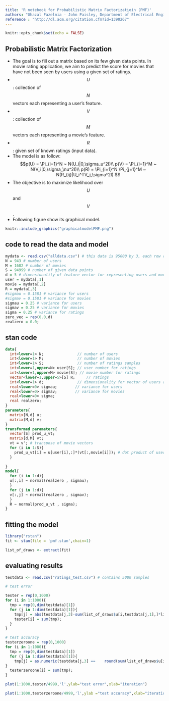 ---
title: 'R notebook for Probabilistic Matrix Factorizatioin (PMF)'
authors: "Ghazal Fazelnia - John Paisley, Department of Electrical Engineering, Columbia University"
reference : "http://dl.acm.org/citation.cfm?id=1390267"
---

```{r setup, include=FALSE}
knitr::opts_chunk$set(echo = FALSE)
```

## Probabilistic Matrix Factorization
- The goal is to fill out a matrix based on its few given data points. In movie rating application, we aim to predict the score for movies that have not been seen by users using a given set of ratings.
- $$U$$ : collection of $$N$$ vectors each representing a user's feature.
- $$V$$ : collection of $$M$$ vectors each representing a movie's feature.
- $$R$$ : given set of known ratings (input data).
- The model is as follow:
$$p(U) = \Pi_{i=1}^N ~ N(U_i|0,\sigma_u^2I)\\
p(V) = \Pi_{i=1}^M ~ N(V_i|0,\sigma_\nu^2I)\\
p(R) = \Pi_{i=1}^N \Pi_{j=1}^M ~ N(R_{ij}|U_i^TV_j,\sigma^2I)
$$
- The objective is to maximize likelihood over $$U$$ and $$V$$.
- Following figure show its graphical model.

```{r, out.width = "600px"}
knitr::include_graphics("graphicalmodelPMF.png")
```
## code to read the data and model

```{r}
mydata <- read.csv("alldata.csv") # this data is 95000 by 3, each row represent user id/movie id/rating for each given data  
N = 943 # number of users
M = 1682 # number of movies
S = 94999 # number of given data points
d = 5 # dimensionality of feature vector for representing users and moview
user = mydata[,1]
movie = mydata[,2]
R = mydata[,3]
#sigmau = 0.1581 # variance for users
#sigmav = 0.1581 # variance for movies
sigmau = 0.25 # variance for users
sigmav = 0.25 # variance for movies
sigma = 0.25 # variance for ratings
zero_vec = rep(0.0,d)
realzero = 0.0;

```
## stan code

```{stan}
data{
  int<lower=1> N;               // number of users
  int<lower=1> M;               // number of movies
  int<lower=1> S;               // number of ratings samples
  int<lower=1,upper=N> user[S]; // user number for ratings
  int<lower=1,upper=M> movie[S]; // movie number for ratings
  vector<lower=1,upper=5>[S] R;     // ratings
  int<lower=1> d;               // dimensionality for vector of users and movies
  real<lower=0> sigmau;        // variance for users
  real<lower=0> sigmav;        // variance for movies
  real<lower=0> sigma;
  real realzero;
}
parameters{
  matrix[N,d] u;
  matrix[M,d] v;
}
transformed parameters{
  vector[S] prod_u_vt;
  matrix[d,M] vt;
  vt = v'; # transpose of movie vectors
  for (i in 1:S){
    prod_u_vt[i] = u[user[i],:]*(vt[:,movie[i]]); # dot product of user i and movie j to represent mean of that rating
  }
  
}
model{
  for (i in 1:d){
  u[:,i] ~ normal(realzero , sigmau);
  }
  for (j in 1:d){
  v[:,j] ~ normal(realzero , sigmav);
  }
  R ~ normal(prod_u_vt , sigma);
}

```

## fitting the model


```{r}
library("rstan")
fit <- stan(file = 'pmf.stan',chain=1)

list_of_draws <- extract(fit)

```
## evaluating results

```{r}

testdata <- read.csv("ratings_test.csv") # contains 5000 samples

# test error

tester = rep(0,1000)
for (i in 1:1000){
  tmp = rep(0,dim(testdata)[1])
  for (j in 1:dim(testdata)[1]){
    tmp[j] = abs(testdata[j,3]-sum(list_of_draws$u[i,testdata[j,1],]*list_of_draws$vt[i,,testdata[j,2]]))
    tester[i] = sum(tmp);
  }
}

# test accuracy
testerzeroone = rep(0,1000)
for (i in 1:1000){
  tmp = rep(0,dim(testdata)[1])
  for (j in 1:dim(testdata)[1]){
    tmp[j] = as.numeric(testdata[j,3] ==    round(sum(list_of_draws$u[i,testdata[j,1],]*list_of_draws$vt[i,,testdata[j,2]])))
}
  testerzeroone[i] = sum(tmp);
}


```

```{r}

plot(1:1000,tester/4999,'l',ylab="test error",xlab="iteration")

```

```{r}
plot(1:1000,testerzeroone/4999,'l',ylab ="test accuracy",xlab="iteration")

```

